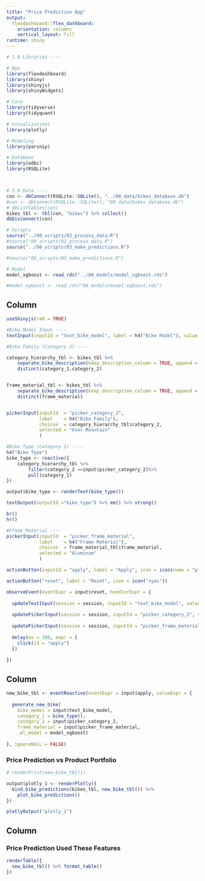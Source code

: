 ```yaml
---
title: "Price Prediction App"
output: 
  flexdashboard::flex_dashboard:
    orientation: columns
    vertical_layout: fill
runtime: shiny
---
```


```r

# 1.0 Libraries ----

# App
library(flexdashboard)
library(shiny)
library(shinyjs)
library(shinyWidgets)

# Core
library(tidyverse)
library(tidyquant)

# Visualizations
library(plotly)

# Modeling
library(parsnip)

# Database
library(odbc)
library(RSQLite)



# 2.0 Data ----
con <- dbConnect(RSQLite::SQLite(), "../00_data/bikes_database.db")
#con <- dbConnect(RSQLite::SQLite(), "00_data/bikes_database.db")
# dbListTables(con)
bikes_tbl <- tbl(con, "bikes") %>% collect()
dbDisconnect(con)

# Scripts
source("../00_scripts/02_process_data.R")
#source("00_scripts/02_process_data.R")
source("../00_scripts/03_make_predictions.R")

#source("00_scripts/03_make_predictions.R")

# Model
model_xgboost <- read_rds("../00_models/model_xgboost.rds")

#model_xgboost <- read_rds("00_models/model_xgboost.rds")
```

Column {.sidebar}
-----------------------------------------------------------------------

```r
useShinyjs(rmd = TRUE)

#Bike Model Input ----
textInput(inputId = "text_bike_model", label = h4("Bike Model"), value = "Jekyll Al 1 Black Inc.")

#Bike Family (Category 2) ----

category_hierarchy_tbl <- bikes_tbl %>%
    separate_bike_description(keep_description_column = TRUE, append = FALSE) %>%
    distinct(category_1,category_2)


frame_material_tbl <- bikes_tbl %>%
    separate_bike_description(keep_description_column = TRUE, append = FALSE) %>%
    distinct(frame_material)


pickerInput(inputId  = "picker_category_2",
            label    = h4("Bike Family"),
            choices  = category_hierarchy_tbl$category_2,
            selected = "Over Mountain"
            )

#Bike Type (Category 1) ----
h4("Bike Type")
bike_type <- reactive({
    category_hierarchy_tbl %>%
        filter(category_2 ==input$picker_category_2)%>%
        pull(category_1)
})

output$bike_type <- renderText(bike_type())

textOutput(outputId ="bike_type") %>% em() %>% strong()

br()
hr()

#Frame Material ----
pickerInput(inputId  = "picker_frame_material",
            label    = h4("Frame Material"),
            choices  = frame_material_tbl$frame_material,
            selected = "Aluminum"
            )

actionButton(inputId = "apply", label = "Apply", icon = icon(name = "play", lib = "font-awesome"))

actionButton("reset", label = "Reset", icon = icon("sync"))

observeEvent(eventExpr = input$reset, handlerExpr = {
  
  updateTextInput(session = session, inputId = "text_bike_model", value = "Jekyll Al 1 Black Inc.")
    
  updatePickerInput(session = session, inputId = "picker_category_2", selected = "Over Mountain")    
  
  updatePickerInput(session = session, inputId = "picker_frame_material", selected = "Aluminum") 
  
  delay(ms = 300, expr = {
    click(id = "apply")
  })
  
})

```


Column {data-width=650}
-----------------------------------------------------------------------

```r
new_bike_tbl <- eventReactive(eventExpr = input$apply, valueExpr = {
  
  generate_new_bike(
    bike_model = input$text_bike_model, 
    category_1 = bike_type(), 
    category_2 = input$picker_category_2, 
    frame_material = input$picker_frame_material, 
    .ml_model = model_xgboost)
  
}, ignoreNULL = FALSE)


```


### Price Prediction vs Product Portfolio

```r
# renderPrint(new_bike_tbl())

output$plotly_1 <- renderPlotly({
  bind_bike_predictions(bikes_tbl, new_bike_tbl()) %>%
    plot_bike_predictions()
})

plotlyOutput("plotly_1")

```

Column {data-width=350}
-----------------------------------------------------------------------

### Price Prediction Used These Features

```r
renderTable({
  new_bike_tbl() %>% format_table()
})


```


